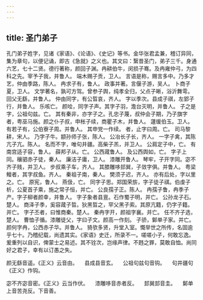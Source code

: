 ```yaml
---
---
---
```

title: 圣门弟子
---




孔门弟子姓字，见诸《家语》、《论语》、《史记》等书。金华张君孟兼，稽订异同，集为章句，以便记诵，即古《急就》之义也。其文曰：繄昔圣门，弟子三千。身通六艺，七十二贤。德行著称，颜回子渊。冉耕伯牛，闵损子骞。及冉雍仲弓，为四科之先。宰予子我，并鲁人。 端木赐子贡，卫人。 言语是称，赐言多中。乃多才艺，仲由季路，陈人。 冉求子有，鲁人。 政事并著。言偃子游，吴人。 卜商子夏，卫人。 文学著名，孰可方驾。曾参子舆，纯孝全归，父点子晰，浴沂舞雩。回父无繇，并鲁人。 仲由同字，有公晢哀，齐人。 字以季次。县成子祺，左郢子行，并鲁人。 乐咳亡。 颜哙，同字子声。其字子羽，澹台灭明，并鲁人。 子之是字，公祖句兹。亡。 其有秦非，亦字子之。孔忠子蔑，叔仲会子期，乃子旗字者，粤巫马施。颜之仆子叔，申枨子续，商瞿子木，并鲁人。 蘧瑗伯玉。卫人。 有若子有，公伯寮子周。并鲁人。 其申党一作续。 者，止字曰周。亡。 司马黎耕，宋人。 乃字子牛。颛孙师子张，陈人。 公冶长子长，齐人。 一字子禽，其陈亢子亢。陈人。 名而不字，唯句井疆。高柴子羔，并卫人。 公肩定子中，亡。 有南宫适子容，鲁人。 薛邦子从。亡。 公西蒧鲁人。 及公西舆如，亡。 字子上同。穰驷赤子徒，秦人。 廉洁子庸，卫人。 漆雕开鲁人。 琴牢，子开字同。宓不齐子贱，并卫人。 步叔乘子车，齐人。 其膝雕哆邽巽，子敛字俱。并鲁人。 粤梁鳣者，其字叔鱼。齐人。 秦祖子南，秦人。 樊须子迟，齐人。 亦有后处，字以里之。亡。 原宪，鲁人。 燕伋，亡。 同字子思。郑国荣旂，字子徒子祺。伯虔子析，公夏首子乘，施之常子恒，并亡。 公良孺子正。陈人。 冉孺子鲁，冉季子产。字子柳者颜幸，并鲁人。 字子象者县亶。石作蜀子明，并亡。 公孙龙子石。楚人。 商泽子季，奚容蒧子晢。狄黑晢之，罕父黑子索。其原亢籍，仍字子籍。并亡。 字子丕者，曰惟商秦。楚人。 秦冉字开，颜祖字襄。并亡。 任不齐子选，楚人。 曹恤子循。漆雕徒父，字曰子文。颜高一作刻。 子骄，鄡单子家。并亡。 颜何字冉，公西赤子华。并鲁人。 猗欤多贤，升堂入室。慨举世之所传，名固逾乎七十。乃稽纪载，尚遗其实。《家语》史迁，所录不一。嗟嗟小子，何敢忘逸。爰重列以自识，俾蒙士之易述。其不铨次，岂缘声律。不韪之罪，莫敢自恤。尚同好之君子，幸有以订愚之失。

颜无繇音遥。《正义》云音由。 　县成县音玄。 　公祖句兹句音钩。 　句井疆句《正义》作钩。

宓不齐宓音密。《正义》云当作伏。 　漆雕哆音赤者反。 　邽巽邽音圭。 　鄡单上音苦尧反。下音善。